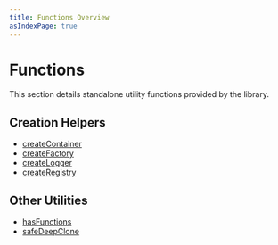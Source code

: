 ```yaml
---
title: Functions Overview
asIndexPage: true
---
```


# Functions

This section details standalone utility functions provided by the library.

## Creation Helpers

- [createContainer](./createContainer)
- [createFactory](./createFactory)
- [createLogger](./createLogger)
- [createRegistry](./createRegistry)

## Other Utilities

- [hasFunctions](./hasFunctions)
- [safeDeepClone](./safeDeepClone) 